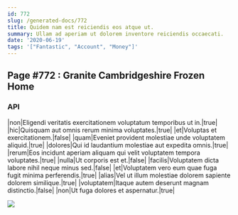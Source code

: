 ```yaml
---
id: 772
slug: /generated-docs/772
title: Quidem nam est reiciendis eos atque ut.
summary: Ullam ad aperiam ut dolorem inventore reiciendis occaecati.
date: '2020-06-19'
tags: '["Fantastic", "Account", "Money"]'
---
```


## Page #772 : Granite Cambridgeshire Frozen Home
### API

|non|Eligendi veritatis exercitationem voluptatum temporibus ut in.|true|
|hic|Quisquam aut omnis rerum minima voluptates.|true|
|et|Voluptas et exercitationem.|false|
|quam|Eveniet provident molestiae unde voluptatem aliquid.|true|
|dolores|Qui id laudantium molestiae aut expedita omnis.|true|
|rerum|Eos incidunt aperiam aliquam qui velit voluptatem tempora voluptates.|true|
|nulla|Ut corporis est et.|false|
|facilis|Voluptatem dicta labore nihil neque minus sed.|false|
|et|Voluptatem vero eum quae fuga fugit minima perferendis.|true|
|alias|Vel ut illum molestiae dolorem sapiente dolorem similique.|true|
|voluptatem|Itaque autem deserunt magnam distinctio.|false|
|non|Ut fuga dolores et aspernatur.|true|


![](/assets/cats-5.jpg)


